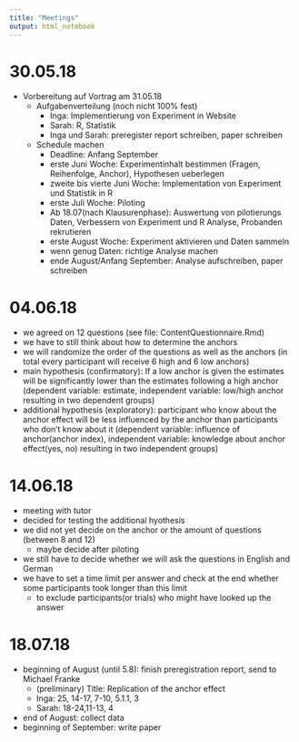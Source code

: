 ```yaml
---
title: "Meetings"
output: html_notebook
---
```


# 30.05.18

* Vorbereitung auf Vortrag am 31.05.18
    + Aufgabenverteilung (noch nicht 100% fest)
        - Inga: Implementierung von Experiment in Website
        - Sarah: R, Statistik
        - Inga und Sarah: preregister report schreiben, paper schreiben
    + Schedule machen
        - Deadline: Anfang September
        - erste Juni Woche: Experimentinhalt bestimmen (Fragen, Reihenfolge, Anchor), Hypothesen ueberlegen
        - zweite bis vierte Juni Woche: Implementation von Experiment und Statistik in R
        - erste Juli Woche: Piloting
        - Ab 18.07(nach Klausurenphase): Auswertung von pilotierungs Daten, Verbessern von Experiment und R Analyse, Probanden rekrutieren
        - erste August Woche: Experiment aktivieren und Daten sammeln
        - wenn genug Daten: richtige Analyse machen
        - ende August/Anfang September: Analyse aufschreiben, paper schreiben
        
# 04.06.18

* we agreed on 12 questions (see file: ContentQuestionnaire.Rmd)
* we have to still think about how to determine the anchors
* we will randomize the order of the questions as well as the anchors (in total every participant will receive 6 high and 6 low anchors)
* main hypothesis (confirmatory): If a low anchor is given the estimates will be significantly lower than the estimates following a high anchor (dependent variable: estimate, independent variable: low/high anchor resulting in two dependent groups)
* additional hypothesis (exploratory): participant who know about the anchor effect will be less influenced by the anchor than participants who don't know about it (dependent variable: influence of anchor(anchor index), independent variable: knowledge about anchor effect(yes, no) resulting in two independent groups)


# 14.06.18

* meeting with tutor
* decided for testing the additional hyothesis
* we did not yet decide on the anchor or the amount of questions (between 8 and 12)
    - maybe decide after piloting
* we still have to decide whether we will ask the questions in English and German
* we have to set a time limit per answer and check at the end whether some participants took longer than this limit 
    - to exclude participants(or trials) who might have looked up the answer 
    
# 18.07.18
* beginning of August (until 5.8): finish preregistration report, send to Michael Franke
    - (preliminary) Title: Replication of the anchor effect
    - Inga: 25, 14-17, 7-10, 5.1.1, 3
    - Sarah: 18-24,11-13, 4
* end of August: collect data
* beginning of September: write paper


